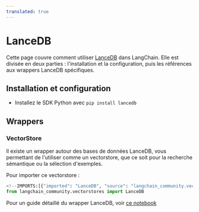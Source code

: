 ```yaml
---
translated: true
---
```


# LanceDB

Cette page couvre comment utiliser [LanceDB](https://github.com/lancedb/lancedb) dans LangChain.
Elle est divisée en deux parties : l'installation et la configuration, puis les références aux wrappers LanceDB spécifiques.

## Installation et configuration

- Installez le SDK Python avec `pip install lancedb`

## Wrappers

### VectorStore

Il existe un wrapper autour des bases de données LanceDB, vous permettant de l'utiliser comme un vectorstore,
que ce soit pour la recherche sémantique ou la sélection d'exemples.

Pour importer ce vectorstore :

```python
<!--IMPORTS:[{"imported": "LanceDB", "source": "langchain_community.vectorstores", "docs": "https://api.python.langchain.com/en/latest/vectorstores/langchain_community.vectorstores.lancedb.LanceDB.html", "title": "LanceDB"}]-->
from langchain_community.vectorstores import LanceDB
```

Pour un guide détaillé du wrapper LanceDB, voir [ce notebook](/docs/integrations/vectorstores/lancedb)
